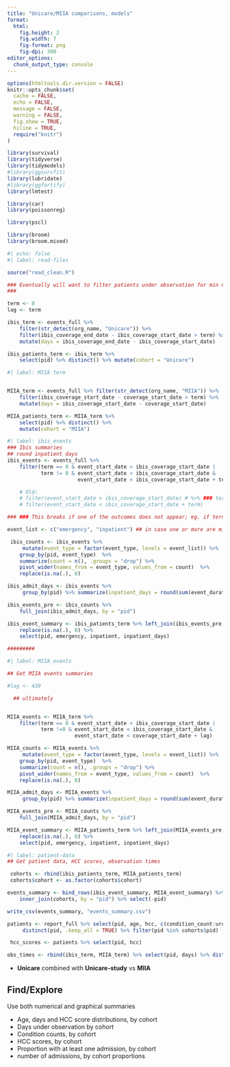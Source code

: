 ```yaml
---
title: "Unicare/MIIA comparisons, models"
format:
  html:
    fig.height: 2
    fig.width: 7
    fig-format: png
    fig-dpi: 300
editor_options:
  chunk_output_type: console
---
```


```r
options(htmltools.dir.version = FALSE)
knitr::opts_chunk$set(
  cache = FALSE,
  echo = FALSE,
  message = FALSE,
  warning = FALSE,
  fig.show = TRUE,
  hiline = TRUE,
  require("knitr")
)

```

```r
library(survival)
library(tidyverse)
library(tidymodels)
#library(ggsurvfit)
library(lubridate)
#library(ggfortify)
library(lmtest)

library(car)
library(poissonreg)

library(pscl)

library(broom)
library(broom.mixed)

```

```r
#| echo: false
#| label: read-files

source("read_clean.R")

```

```r


### Eventually will want to filter patients under observation for min number of days,
###

term <- 0
lag <- term

ibis_term <- events_full %>%
    filter(str_detect(org_name, "Unicare")) %>%
    filter(ibis_coverage_end_date - ibis_coverage_start_date > term) %>%
    mutate(days = ibis_coverage_end_date - ibis_coverage_start_date)

ibis_patients_term <- ibis_term %>%
    select(pid) %>% distinct() %>% mutate(cohort = "Unicare")


```

```r
#| label: MIIA term


MIIA_term <- events_full %>% filter(str_detect(org_name, "MIIA")) %>%
    filter(ibis_coverage_start_date - coverage_start_date > term) %>%
    mutate(days = ibis_coverage_start_date - coverage_start_date)

MIIA_patients_term <- MIIA_term %>%
    select(pid) %>% distinct() %>%
    mutate(cohort = "MIIA")

```

```r
#| label: ibis_events
### Ibis summaries
## round inpatient days
ibis_events <- events_full %>%
    filter(term == 0 & event_start_date > ibis_coverage_start_date |
           term != 0 & event_start_date > ibis_coverage_start_date &
                       event_start_date < ibis_coverage_start_date + term)

    # Old:
    # filter(event_start_date > ibis_coverage_start_date) # %>% ### term here!!
    # filter(event_start_date < ibis_coverage_start_date + term)

### ### This breaks if one of the outcomes does not appear; eg. if term is large.

event_list <- c("emergency", "inpatient") ## in case one or more are missing

 ibis_counts <- ibis_events %>%
     mutate(event_type = factor(event_type, levels = event_list)) %>%
    group_by(pid, event_type)  %>%
    summarize(count = n(), .groups = "drop") %>%
    pivot_wider(names_from = event_type, values_from = count)  %>%
    replace(is.na(.), 0)

ibis_admit_days <- ibis_events %>%
     group_by(pid) %>% summarize(inpatient_days = round(sum(event_duration_days), 0))

ibis_events_pre <- ibis_counts %>%
    full_join(ibis_admit_days, by = "pid")

ibis_event_summary <- ibis_patients_term %>% left_join(ibis_events_pre, by = "pid") %>%
    replace(is.na(.), 0) %>%
    select(pid, emergency, inpatient, inpatient_days)

#########
```

```r
#| label: MIIA_events

## Get MIIA events summaries

#lag <- 439

  ## ultimately


MIIA_events <- MIIA_term %>%
    filter(term == 0 & event_start_date < ibis_coverage_start_date |
           term !=0 & event_start_date < ibis_coverage_start_date &
                      event_start_date < coverage_start_date + lag)

MIIA_counts <- MIIA_events %>%
     mutate(event_type = factor(event_type, levels = event_list)) %>%
    group_by(pid, event_type)  %>%
    summarize(count = n(), .groups = "drop") %>%
    pivot_wider(names_from = event_type, values_from = count)  %>%
    replace(is.na(.), 0)

MIIA_admit_days <- MIIA_events %>%
     group_by(pid) %>% summarize(inpatient_days = round(sum(event_duration_days), 0))

MIIA_events_pre <- MIIA_counts %>%
    full_join(MIIA_admit_days, by = "pid")

MIIA_event_summary <- MIIA_patients_term %>% left_join(MIIA_events_pre, by = "pid") %>%
    replace(is.na(.), 0) %>%
    select(pid, emergency, inpatient, inpatient_days)


```

```r
#| label: patient-data
## Get patient data, HCC scores, observation times

 cohorts <- rbind(ibis_patients_term, MIIA_patients_term)
 cohorts$cohort <- as.factor(cohorts$cohort)

```

```r

events_summary <- bind_rows(ibis_event_summary, MIIA_event_summary) %>% 
    inner_join(cohorts, by = "pid") %>% select(-pid)

```

```r
write_csv(events_summary, "events_summary.csv")
```


```r
patients <- report_full %>% select(pid, age, hcc, c(condition_count:urologic_cancer)) %>% 
     distinct(pid, .keep_all = TRUE) %>% filter(pid %in% cohorts$pid)

 hcc_scores <- patients %>% select(pid, hcc)

obs_times <- rbind(ibis_term, MIIA_term) %>% select(pid, days) %>% distinct()

```

-   **Unicare** combined with **Unicare-study** vs **MIIA**

## Find/Explore

Use both numerical and graphical summaries

-   Age, days and HCC score distributions, by cohort
-   Days under observation by cohort
-   Condition counts, by cohort
-   HCC scores, by cohort
-   Proportion with at least one admission, by cohort
-   number of admissions, by cohort proportions
